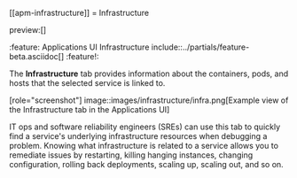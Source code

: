 [[apm-infrastructure]]
= Infrastructure

preview:[]

:feature: Applications UI Infrastructure
include::../partials/feature-beta.asciidoc[]
:feature!:

The **Infrastructure** tab provides information about the containers, pods, and hosts
that the selected service is linked to.

[role="screenshot"]
image::images/infrastructure/infra.png[Example view of the Infrastructure tab in the Applications UI]

IT ops and software reliability engineers (SREs) can use this tab
to quickly find a service's underlying infrastructure resources when debugging a problem.
Knowing what infrastructure is related to a service allows you to remediate issues by restarting, killing hanging instances, changing configuration, rolling back deployments, scaling up, scaling out, and so on.
